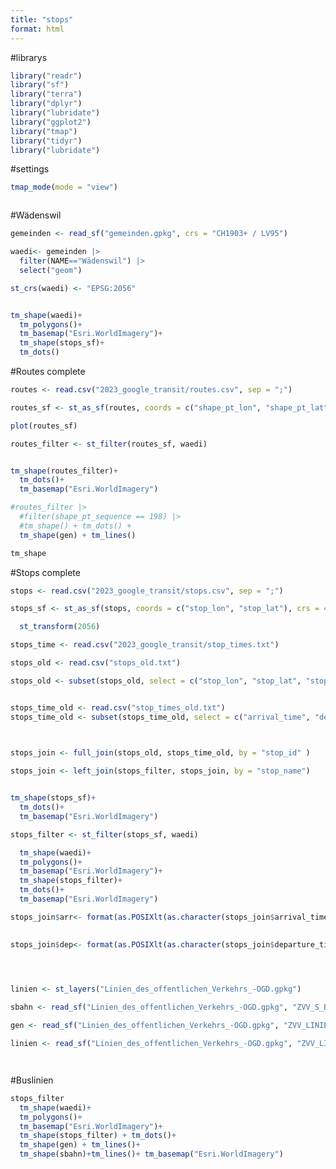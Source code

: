 ```yaml
---
title: "stops"
format: html
---
```




#librarys

```r

library("readr")
library("sf")
library("terra")
library("dplyr")
library("lubridate")
library("ggplot2")
library("tmap")
library("tidyr")
library("lubridate")

```

#settings
```r

tmap_mode(mode = "view")



```


#Wädenswil
```r
gemeinden <- read_sf("gemeinden.gpkg", crs = "CH1903+ / LV95")

waedi<- gemeinden |> 
  filter(NAME=="Wädenswil") |> 
  select("geom") 

st_crs(waedi) <- "EPSG:2056"


tm_shape(waedi)+
  tm_polygons()+
  tm_basemap("Esri.WorldImagery")+
  tm_shape(stops_sf)+
  tm_dots()


```



#Routes complete 
```r
routes <- read.csv("2023_google_transit/routes.csv", sep = ";")

routes_sf <- st_as_sf(routes, coords = c("shape_pt_lon", "shape_pt_lat"), crs = 4326) |>   st_transform(2056)

plot(routes_sf)

routes_filter <- st_filter(routes_sf, waedi)


tm_shape(routes_filter)+
  tm_dots()+
  tm_basemap("Esri.WorldImagery")

#routes_filter |> 
  #filter(shape_pt_sequence == 198) |> 
  #tm_shape() + tm_dots() +
  tm_shape(gen) + tm_lines()

tm_shape 


```


#Stops complete

```r
stops <- read.csv("2023_google_transit/stops.csv", sep = ";")

stops_sf <- st_as_sf(stops, coords = c("stop_lon", "stop_lat"), crs = 4326) |> 

  st_transform(2056)

stops_time <- read.csv("2023_google_transit/stop_times.txt")

stops_old <- read.csv("stops_old.txt")

stops_old <- subset(stops_old, select = c("stop_lon", "stop_lat", "stop_name", "stop_id"))


stops_time_old <- read.csv("stop_times_old.txt")
stops_time_old <- subset(stops_time_old, select = c("arrival_time", "departure_time" , "stop_id"))



stops_join <- full_join(stops_old, stops_time_old, by = "stop_id" )
 
stops_join <- left_join(stops_filter, stops_join, by = "stop_name")


tm_shape(stops_sf)+
  tm_dots()+
  tm_basemap("Esri.WorldImagery")

stops_filter <- st_filter(stops_sf, waedi)

  tm_shape(waedi)+
  tm_polygons()+
  tm_basemap("Esri.WorldImagery")+
  tm_shape(stops_filter)+
  tm_dots()+
  tm_basemap("Esri.WorldImagery")

stops_join$arr<- format(as.POSIXlt(as.character(stops_join$arrival_time), format = "%H:%M:%OS", tz = "UTC"), format = "%M:%S")
  

stops_join$dep<- format(as.POSIXlt(as.character(stops_join$departure_time), format = "%H:%M:%OS", tz = "UTC"), format = "%M:%S")


  

```





```r
linien <- st_layers("Linien_des_offentlichen_Verkehrs_-OGD.gpkg")

sbahn <- read_sf("Linien_des_offentlichen_Verkehrs_-OGD.gpkg", "ZVV_S_BAHN_LINIEN_L") 

gen <- read_sf("Linien_des_offentlichen_Verkehrs_-OGD.gpkg", "ZVV_LINIEN_GEN_L")

linien <- read_sf("Linien_des_offentlichen_Verkehrs_-OGD.gpkg", "ZVV_LINIEN_L")




```


#Buslinien
```r

stops_filter  
  tm_shape(waedi)+
  tm_polygons()+
  tm_basemap("Esri.WorldImagery")+
  tm_shape(stops_filter) + tm_dots()+
  tm_shape(gen) + tm_lines()+
  tm_shape(sbahn)+tm_lines()+ tm_basemap("Esri.WorldImagery")


```

